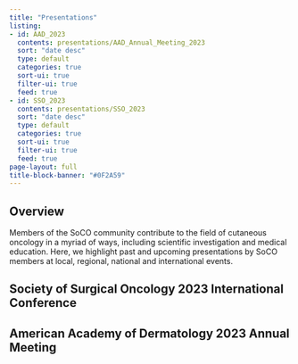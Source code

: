 ```yaml
---
title: "Presentations"
listing:
- id: AAD_2023
  contents: presentations/AAD_Annual_Meeting_2023  
  sort: "date desc"
  type: default
  categories: true
  sort-ui: true
  filter-ui: true
  feed: true 
- id: SSO_2023
  contents: presentations/SSO_2023  
  sort: "date desc"
  type: default
  categories: true
  sort-ui: true
  filter-ui: true
  feed: true
page-layout: full
title-block-banner: "#0F2A59"
---
```


## Overview
Members of the SoCO community contribute to the field of cutaneous oncology in a myriad of ways, including scientific investigation and medical education. Here, we highlight past and upcoming presentations by SoCO members at local, regional, national and international events.  


## Society of Surgical Oncology 2023 International Conference 
:::{#SSO_2023}
:::

## American Academy of Dermatology 2023 Annual Meeting
:::{#AAD_2023}
:::

